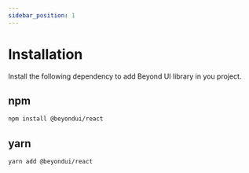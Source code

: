 ```yaml
---
sidebar_position: 1
---
```


# Installation

Install the following dependency to add Beyond UI library in you project.

## npm

```bash
npm install @beyondui/react
```

## yarn

```bash
yarn add @beyondui/react
```